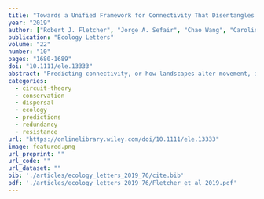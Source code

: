 ```yaml
---
title: "Towards a Unified Framework for Connectivity That Disentangles Movement and Mortality in Space and Time"
year: "2019"
author: ["Robert J. Fletcher", "Jorge A. Sefair", "Chao Wang", "Caroline L. Poli", "Thomas A. H. Smith", "Emilio M. Bruna", "Robert D. Holt", "Michael Barfield", "Andrew J. Marx", "Miguel A. Acevedo"]
publication: "Ecology Letters"
volume: "22"
number: "10"
pages: "1680-1689"
doi: "10.1111/ele.13333"
abstract: "Predicting connectivity, or how landscapes alter movement, is essential for understanding the scope for species persistence with environmental change. Although it is well known that movement is risky, connectivity modelling often conflates behavioural responses to the matrix through which animals disperse with mortality risk. We derive new connectivity models using random walk theory, based on the concept of spatial absorbing Markov chains. These models decompose the role of matrix on movement behaviour and mortality risk, can incorporate species distribution to predict the amount of flow, and provide both short- and long-term analytical solutions for multiple connectivity metrics. We validate the framework using data on movement of an insect herbivore in 15 experimental landscapes. Our results demonstrate that disentangling the roles of movement behaviour and mortality risk is fundamental to accurately interpreting landscape connectivity, and that spatial absorbing Markov chains provide a generalisable and powerful framework with which to do so."
categories: 
  - circuit-theory
  - conservation
  - dispersal
  - ecology
  - predictions
  - redundancy
  - resistance
url: "https://onlinelibrary.wiley.com/doi/10.1111/ele.13333"
image: featured.png
url_preprint: ""
url_code: ""
url_dataset: ""
bib: './articles/ecology_letters_2019_76/cite.bib'
pdf: './articles/ecology_letters_2019_76/Fletcher_et_al_2019.pdf'
---
```

